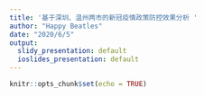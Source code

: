```yaml
---
title: '基于深圳、温州两市的新冠疫情政策防控效果分析 '
author: "Happy Beatles"
date: "2020/6/5"
output:
  slidy_presentation: default
  ioslides_presentation: default
---
```


```r
knitr::opts_chunk$set(echo = TRUE)
```
